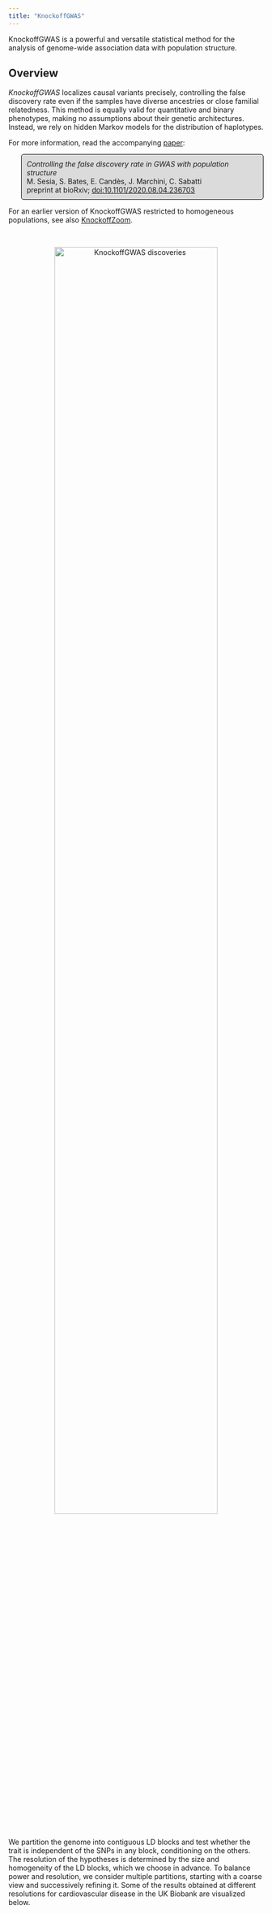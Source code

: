 ```yaml
---
title: "KnockoffGWAS"
---
```


<head>
<!-- Global site tag (gtag.js) - Google Analytics -->
<script async src="https://www.googletagmanager.com/gtag/js?id=UA-110810441-3"></script>
<script>
  window.dataLayer = window.dataLayer || [];
  function gtag(){dataLayer.push(arguments);}
  gtag('js', new Date());

  gtag('config', 'UA-110810441-3');
</script>
</head> 

<style>
p.comment {
background-color: #DBDBDB;
padding: 10px;
border: 1px solid black;
margin-left: 25px;
border-radius: 5px;
}

</style>

KnockoffGWAS is a powerful and versatile statistical method for the analysis of genome-wide association data with population structure.

## Overview

*KnockoffGWAS* localizes causal variants precisely, controlling the false discovery rate even if the samples have diverse ancestries or close familial relatedness.
This method is equally valid for quantitative and binary phenotypes, making no assumptions about their genetic architectures. Instead, we rely on hidden Markov models for the distribution of haplotypes.

For more information, read the accompanying <a target="_blank" href="https://doi.org/10.1101/2020.08.04.236703">paper</a>:

<p class="comment">
<i>Controlling the false discovery rate in GWAS with population structure</i><br>
M. Sesia, S. Bates, E. Candès, J. Marchini, C. Sabatti<br>
preprint at bioRxiv; <a target="_blank" href="https://doi.org/10.1101/2020.08.04.236703">doi:10.1101/2020.08.04.236703</a>
</p>

For an earlier version of KnockoffGWAS restricted to homogeneous populations, see also [KnockoffZoom](https://msesia.github.io/knockoffzoom/).

&nbsp;

<p style="text-align:center;">
<img src="images/cvd_genes.png" alt="KnockoffGWAS discoveries"
	title="KnockoffGWAS discoveries" width="80%" height="80%" />
</p>

We partition the genome into contiguous LD blocks and test whether the trait is independent of
the SNPs in any block, conditioning on the others. The resolution of the hypotheses is determined
by the size and homogeneity of the LD blocks, which we choose in advance.
To balance power and resolution, we consider multiple partitions, starting with a coarse view and successively  refining it. Some of the results obtained at different resolutions for cardiovascular disease in the UK Biobank are visualized below.
